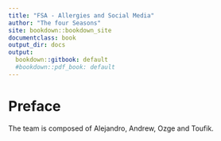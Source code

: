 ```yaml
---
title: "FSA - Allergies and Social Media"
author: "The four Seasons"
site: bookdown::bookdown_site
documentclass: book
output_dir: docs
output:
  bookdown::gitbook: default
  #bookdown::pdf_book: default
---
```


# Preface {-}
The team is composed of Alejandro, Andrew, Ozge and Toufik.

